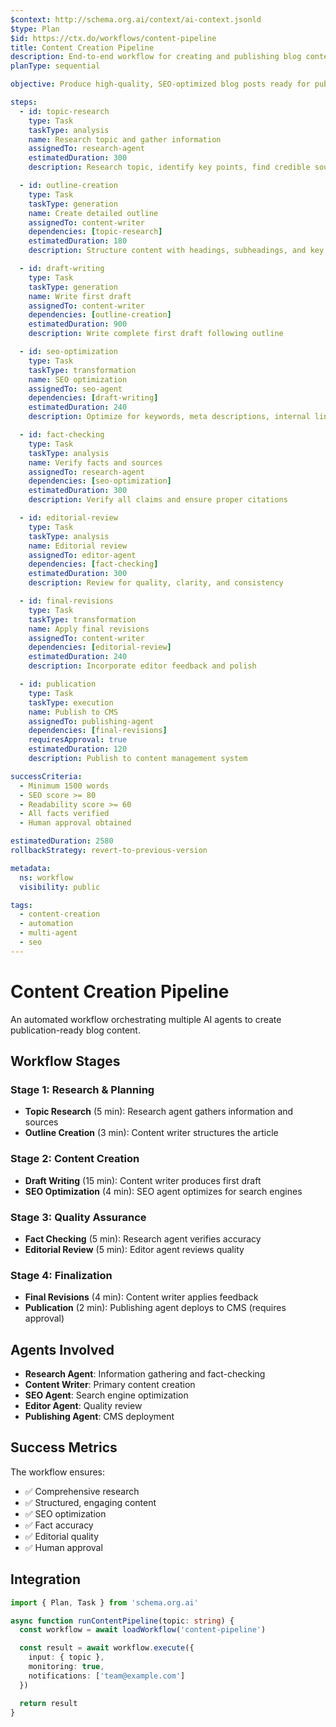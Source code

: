 ```yaml
---
$context: http://schema.org.ai/context/ai-context.jsonld
$type: Plan
$id: https://ctx.do/workflows/content-pipeline
title: Content Creation Pipeline
description: End-to-end workflow for creating and publishing blog content
planType: sequential

objective: Produce high-quality, SEO-optimized blog posts ready for publication

steps:
  - id: topic-research
    type: Task
    taskType: analysis
    name: Research topic and gather information
    assignedTo: research-agent
    estimatedDuration: 300
    description: Research topic, identify key points, find credible sources

  - id: outline-creation
    type: Task
    taskType: generation
    name: Create detailed outline
    assignedTo: content-writer
    dependencies: [topic-research]
    estimatedDuration: 180
    description: Structure content with headings, subheadings, and key points

  - id: draft-writing
    type: Task
    taskType: generation
    name: Write first draft
    assignedTo: content-writer
    dependencies: [outline-creation]
    estimatedDuration: 900
    description: Write complete first draft following outline

  - id: seo-optimization
    type: Task
    taskType: transformation
    name: SEO optimization
    assignedTo: seo-agent
    dependencies: [draft-writing]
    estimatedDuration: 240
    description: Optimize for keywords, meta descriptions, internal links

  - id: fact-checking
    type: Task
    taskType: analysis
    name: Verify facts and sources
    assignedTo: research-agent
    dependencies: [seo-optimization]
    estimatedDuration: 300
    description: Verify all claims and ensure proper citations

  - id: editorial-review
    type: Task
    taskType: analysis
    name: Editorial review
    assignedTo: editor-agent
    dependencies: [fact-checking]
    estimatedDuration: 300
    description: Review for quality, clarity, and consistency

  - id: final-revisions
    type: Task
    taskType: transformation
    name: Apply final revisions
    assignedTo: content-writer
    dependencies: [editorial-review]
    estimatedDuration: 240
    description: Incorporate editor feedback and polish

  - id: publication
    type: Task
    taskType: execution
    name: Publish to CMS
    assignedTo: publishing-agent
    dependencies: [final-revisions]
    requiresApproval: true
    estimatedDuration: 120
    description: Publish to content management system

successCriteria:
  - Minimum 1500 words
  - SEO score >= 80
  - Readability score >= 60
  - All facts verified
  - Human approval obtained

estimatedDuration: 2580
rollbackStrategy: revert-to-previous-version

metadata:
  ns: workflow
  visibility: public

tags:
  - content-creation
  - automation
  - multi-agent
  - seo
---
```


# Content Creation Pipeline

An automated workflow orchestrating multiple AI agents to create publication-ready blog content.

## Workflow Stages

### Stage 1: Research & Planning
- **Topic Research** (5 min): Research agent gathers information and sources
- **Outline Creation** (3 min): Content writer structures the article

### Stage 2: Content Creation
- **Draft Writing** (15 min): Content writer produces first draft
- **SEO Optimization** (4 min): SEO agent optimizes for search engines

### Stage 3: Quality Assurance
- **Fact Checking** (5 min): Research agent verifies accuracy
- **Editorial Review** (5 min): Editor agent reviews quality

### Stage 4: Finalization
- **Final Revisions** (4 min): Content writer applies feedback
- **Publication** (2 min): Publishing agent deploys to CMS (requires approval)

## Agents Involved

- **Research Agent**: Information gathering and fact-checking
- **Content Writer**: Primary content creation
- **SEO Agent**: Search engine optimization
- **Editor Agent**: Quality review
- **Publishing Agent**: CMS deployment

## Success Metrics

The workflow ensures:
- ✅ Comprehensive research
- ✅ Structured, engaging content
- ✅ SEO optimization
- ✅ Fact accuracy
- ✅ Editorial quality
- ✅ Human approval

## Integration

```typescript
import { Plan, Task } from 'schema.org.ai'

async function runContentPipeline(topic: string) {
  const workflow = await loadWorkflow('content-pipeline')

  const result = await workflow.execute({
    input: { topic },
    monitoring: true,
    notifications: ['team@example.com']
  })

  return result
}
```

